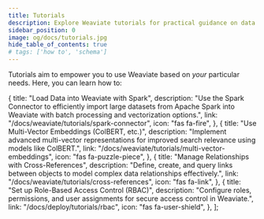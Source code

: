 ```yaml
---
title: Tutorials
description: Explore Weaviate tutorials for practical guidance on data management and queries.
sidebar_position: 0
image: og/docs/tutorials.jpg
hide_table_of_contents: true
# tags: ['how to', 'schema']
---
```



<BasicPrereqs />

Tutorials aim to empower you to use Weaviate based on _your_ particular needs.
Here, you can learn how to:


  {
    title: "Load Data into Weaviate with Spark",
    description:
      "Use the Spark Connector to efficiently import large datasets from Apache Spark into Weaviate with batch processing and vectorization options.",
    link: "/docs/weaviate/tutorials/spark-connector",
    icon: "fas fa-fire",
  },
  {
    title: "Use Multi-Vector Embeddings (ColBERT, etc.)",
    description:
      "Implement advanced multi-vector representations for improved search relevance using models like ColBERT.",
    link: "/docs/weaviate/tutorials/multi-vector-embeddings",
    icon: "fas fa-puzzle-piece",
  },
  {
    title: "Manage Relationships with Cross-References",
    description:
      "Define, create, and query links between objects to model complex data relationships effectively.",
    link: "/docs/weaviate/tutorials/cross-references",
    icon: "fas fa-link",
  },
  {
    title: "Set up Role-Based Access Control (RBAC)",
    description:
      "Configure roles, permissions, and user assignments for secure access control in Weaviate.",
    link: "/docs/deploy/tutorials/rbac",
    icon: "fas fa-user-shield",
  },
];

<br />
<CardsSection items={advancedFeaturesData} />
<br />

